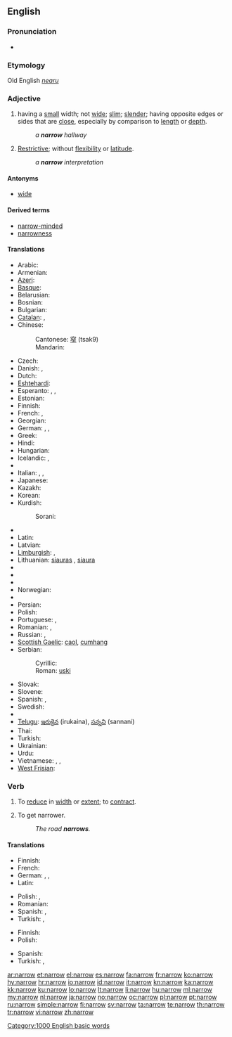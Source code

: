 ==English==

===Pronunciation===
* {{audio|en-us-narrow.ogg|Audio (US)}}
*: {{rhymes|ærəʊ}}

===Etymology===
Old English ''[[nearu]]''

===Adjective===
{{en-adj|narrow|er}}

# having a [[small]] width; not [[wide]]; [[slim]]; [[slender]]; having opposite edges or sides that are [[close]], especially by comparison to [[length]] or [[depth]].
#: ''a '''narrow''' hallway''
# {{figuratively}} [[restrictive|Restrictive]]; without [[flexibility]] or [[latitude]].
#: ''a '''narrow''' interpretation''

====Antonyms====
* [[wide]]

====Derived terms====
* [[narrow-minded]]
* [[narrowness]]

====Translations====
{{trans-top|having a small width}}
* Arabic: {{t|ar|ضيق|tr=Dáyyiq|sc=Arab}}
* Armenian: {{t|hy|նեղ|tr=neġ|sc=Armn}}
* [[Azeri]]: {{t-|az|dar|xs=Azeri}}
* [[Basque]]: {{t+|eu|estu|xs=Basque}}
* Belarusian: {{t|be|вузкі|tr=vúzki|sc=Cyrl}}
* Bosnian: {{t-|bs|uski|m}}
* Bulgarian: {{t+|bg|тесен|tr=tesen}}
* [[Catalan]]: {{t|ca|estret|m}}, {{t|ca|estreta|f}}
* Chinese:
*: Cantonese: [[窄]] (tsak9)
*: Mandarin: {{t-|cmn|窄|tr=zhǎi|sc=Hani}}
* Czech: {{t-|cs|úzký|m}}
* Danish: {{t|da|snæver}}, {{t|da|tæt}}
* Dutch: {{t+|nl|nauw}}
* [[Eshtehardi]]: {{tø|esh|تینگ|tr=tinga|sc=fa-Arab}}
* Esperanto: {{t-|eo|streta|xs=Esperanto}},  {{t-|eo|mallarĝa|xs=Esperanto}},  {{t-|eo|malvasta|xs=Esperanto}}
* Estonian: {{t-|et|kitsas}}
* Finnish: {{t+|fi|kapea}}
* French: {{t+|fr|étroit|m}}, {{t+|fr|étroite|f}}
* Georgian: {{t|ka|ვიწრო|tr=vicro|sc=Geor|xs=Georgian}}
* German: {{t+|de|eng}}, {{t+|de|begrenzt}}, {{t+|de|schmal}}
* Greek: {{t|el|στενός|m|tr=stenós|sc=Grek}}
* Hindi: {{t|hi|तंग|tr=tang|sc=Deva}}
* Hungarian: {{t+|hu|szűk}}
* Icelandic: {{t+|is|þröngur}}, {{t+|is|þéttur}}
* {{trreq|Indonesian}}
* Italian: {{t+|it|stretto|m}}, {{t+|it|stretta|f}}, {{t-|it|angusto}}
* Japanese: {{t|ja|狭い|tr=[[せまい]], semái|sc=Jpan}}
* Kazakh: {{t-|kk|тар|tr=tar|sc=Cyrl|xs=Kazakh}}
* Korean: {{t|ko|좁은|tr=jobeun|sc=Kore}}
* Kurdish:
*: Sorani: {{t|ku|ته‌سک|tr=task|sc=ku-Arab}}
{{trans-mid}}
* {{trreq|Lao}}
* Latin: {{t-|la|angustus}}
* Latvian: {{t|lv|šaurs}}
* [[Limburgish]]: {{t+|li|nej|xs=Limburgish}}, {{t|li|smaal|xs=Limburgish}}
* Lithuanian: [[siauras]] {{m}}, [[siaura]] {{f|n}}
* {{trreq|Macedonian}}
* {{trreq|Malay}}
* {{trreq|Malayalam}}
* Norwegian: {{t+|no|smal}}
* {{trreq|Occitan}}
* Persian: {{t|fa|تنگ|tr=tang|sc=fa-Arab}}
* Polish: {{t+|pl|wąski|m}}
* Portuguese: {{t+|pt|estreito|m}}, {{t+|pt|estreita|f}}
* Romanian: {{t-|ro|strâmt}}, {{t-|ro|îngust}}
* Russian: {{t+|ru|узкий|m|tr=úzkij}}, {{t|ru|тесный|tr=tésnyj|sc=Cyrl}}
* [[Scottish Gaelic]]: [[caol]], [[cumhang]]
* Serbian:
*: Cyrillic: {{t-|sr|уски|m|sc=Cyrl}}
*: Roman: [[uski#Serbian|uski]] {{m}}
* Slovak: {{t|sk|úzky}}
* Slovene: {{t|sl|ozek|m}} <!-- non-lemma: [[ozka]] {{f}}, [[ozko]] {{n}} -->
* Spanish: {{t+|es|estrecho|m}}, {{t+|es|angosto}}
* Swedish: {{t+|sv|trång}}
* {{trreq|Tamil}}
* [[Telugu]]: [[ఇరుకైన]] (irukaina), [[సన్నని]] (sannani)
* Thai: {{t|th|แคบ|tr=khâeaep|sc=Thai}}
* Turkish: {{t+|tr|dar}}
* Ukrainian: {{t|uk|вузький|tr=vúz'kyj|sc=Cyrl}}
* Urdu: {{t|ur|تنگ|tr=tang|sc=ur-Arab}}
* Vietnamese: {{t|vi|hẹp}}, {{t|vi|chật hẹp}}, {{t|vi|eo hẹp}}
* [[West Frisian]]: {{t-|fy|smel|xs=West Frisian}}
{{trans-bottom}}

===Verb===
{{en-verb}}

# {{transitive}} To [[reduce]] in [[width]] or [[extent]]; to [[contract]].
# {{intransitive}} To get narrower.
#: ''The road '''narrows'''.''

====Translations====
{{trans-top|to reduce in width or extent}}
* Finnish: {{t-|fi|kaventaa}}
* French: {{t+|fr|réduire}}
* German: {{t+|de|eng}},  {{t+|de|schlank}},  {{t+|de|schmal}}
* Latin: {{t-|la|angusto}}
{{trans-mid}}
* Polish: {{t|pl|zawężać}},  {{t|pl|zwężać}}
* Romanian: {{t-|ro|îngusta}}
* Spanish: {{t-|es|estrechar}},  {{t-|es|angostar}}
* Turkish: {{t|tr|daralmak}},  {{t|tr|darlaşmak}}
{{trans-bottom}}

{{trans-top|to get narrower}}
* Finnish: {{t-|fi|kaventua}}
* Polish: {{t|pl|zwężać się}}
{{trans-mid}}
* Spanish: {{t|es|estrecharse}}
* Turkish: {{t|tr|daralmak}},  {{t|tr|darlaşmak}}
{{trans-bottom}}

[[Category:1000 English basic words]]

[[ar:narrow]]
[[et:narrow]]
[[el:narrow]]
[[es:narrow]]
[[fa:narrow]]
[[fr:narrow]]
[[ko:narrow]]
[[hy:narrow]]
[[hr:narrow]]
[[io:narrow]]
[[id:narrow]]
[[it:narrow]]
[[kn:narrow]]
[[ka:narrow]]
[[kk:narrow]]
[[ku:narrow]]
[[lo:narrow]]
[[lt:narrow]]
[[li:narrow]]
[[hu:narrow]]
[[ml:narrow]]
[[my:narrow]]
[[nl:narrow]]
[[ja:narrow]]
[[no:narrow]]
[[oc:narrow]]
[[pl:narrow]]
[[pt:narrow]]
[[ru:narrow]]
[[simple:narrow]]
[[fi:narrow]]
[[sv:narrow]]
[[ta:narrow]]
[[te:narrow]]
[[th:narrow]]
[[tr:narrow]]
[[vi:narrow]]
[[zh:narrow]]